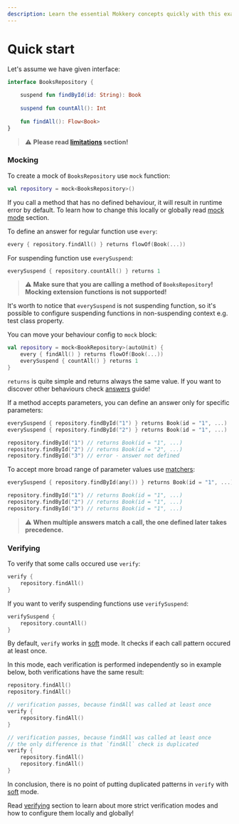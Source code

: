 ```yaml
---
description: Learn the essential Mokkery concepts quickly with this example-based introduction!
---
```

# Quick start

Let's assume we have given interface:

```kotlin
interface BooksRepository {
    
    suspend fun findById(id: String): Book
    
    suspend fun countAll(): Int
    
    fun findAll(): Flow<Book>
}
```

> :warning: **Please read [limitations](../docs/Limitations) section!**


### Mocking

To create a mock of `BooksRepository` use `mock` function:

```kotlin
val repository = mock<BooksRepository>()
```
If you call a method that has no defined behaviour, it will result in runtime error by default. To learn how to change this locally or globally read [mock mode](../docs/Guides/Mocking#mock_mode) section.

To define an answer for regular function use `every`:
```kotlin
every { repository.findAll() } returns flowOf(Book(...))
```

For suspending function use `everySuspend`:
```kotlin
everySuspend { repository.countAll() } returns 1
```
> :warning: **Make sure that you are calling a method of `BooksRepository`! Mocking extension functions is not supported!**

It's worth to notice that `everySuspend` is not suspending function, so it's possible to configure suspending functions in non-suspending context e.g. test class property.

You can move your behaviour config to `mock` block:

```kotlin
val repository = mock<BookRepository>(autoUnit) {
    every { findAll() } returns flowOf(Book(...))
    everySuspend { countAll() } returns 1
}
```

`returns` is quite simple and returns always the same value. If you want to discover other behaviours check [answers](../docs/Guides/Answers) guide!

If a method accepts parameters, you can define an answer only for specific parameters:
```kotlin
everySuspend { repository.findById("1") } returns Book(id = "1", ...)
everySuspend { repository.findById("2") } returns Book(id = "1", ...)

repository.findById("1") // returns Book(id = "1", ...)
repository.findById("2") // returns Book(id = "2", ...)
repository.findById("3") // error - answer not defined
```

To accept more broad range of parameter values use [matchers](../docs/Guides/Matchers):
```kotlin
everySuspend { repository.findById(any()) } returns Book(id = "1", ...)

repository.findById("1") // returns Book(id = "1", ...)
repository.findById("2") // returns Book(id = "1", ...)
repository.findById("3") // returns Book(id = "1", ...)
```
> :warning: **When multiple answers match a call, the one defined later takes precedence.**

### Verifying

To verify that some calls occured use `verify`:
```kotlin
verify {
    repository.findAll()
}
```

If you want to verify suspending functions use `verifySuspend`:
```kotlin
verifySuspend {
    repository.countAll()
}
```

By default, `verify` works in [soft](../docs/Guides/Verifying#Soft_modes_family) mode. It checks if each call pattern occured at least once.

In this mode, each verification is performed independently so in example below, both verifications have the same result:

```kotlin
repository.findAll()
repository.findAll()

// verification passes, because findAll was called at least once
verify {
    repository.findAll()
}

// verification passes, because findAll was called at least once
// the only difference is that `findAll` check is duplicated
verify {
    repository.findAll()
    repository.findAll()
}
```

In conclusion, there is no point of putting duplicated patterns in `verify` with [soft](../docs/Guides/Verifying#Soft_modes_family) mode.

Read [verifying](../docs/Guides/Verifying) section to learn about more strict verification modes and how to configure them locally and globally!